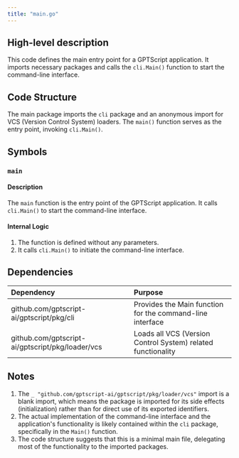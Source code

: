 ```yaml
---
title: "main.go"
---
```


## High-level description
This code defines the main entry point for a GPTScript application. It imports necessary packages and calls the `cli.Main()` function to start the command-line interface.

## Code Structure
The main package imports the `cli` package and an anonymous import for VCS (Version Control System) loaders. The `main()` function serves as the entry point, invoking `cli.Main()`.

## Symbols

### `main`
#### Description
The `main` function is the entry point of the GPTScript application. It calls `cli.Main()` to start the command-line interface.

#### Internal Logic
1. The function is defined without any parameters.
2. It calls `cli.Main()` to initiate the command-line interface.

## Dependencies
| Dependency | Purpose |
|:-----------|:--------|
| github.com/gptscript-ai/gptscript/pkg/cli | Provides the Main function for the command-line interface |
| github.com/gptscript-ai/gptscript/pkg/loader/vcs | Loads all VCS (Version Control System) related functionality |

## Notes
1. The `_ "github.com/gptscript-ai/gptscript/pkg/loader/vcs"` import is a blank import, which means the package is imported for its side effects (initialization) rather than for direct use of its exported identifiers.
2. The actual implementation of the command-line interface and the application's functionality is likely contained within the `cli` package, specifically in the `Main()` function.
3. The code structure suggests that this is a minimal main file, delegating most of the functionality to the imported packages.